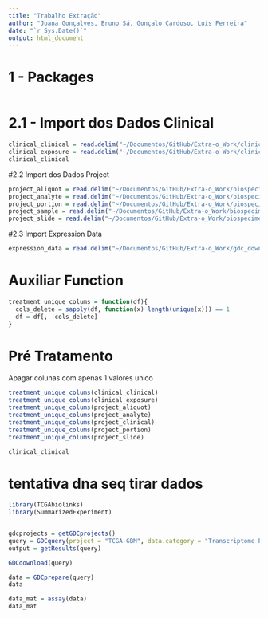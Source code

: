 ```yaml
---
title: "Trabalho Extração"
author: "Joana Gonçalves, Bruno Sá, Gonçalo Cardoso, Luís Ferreira"
date: "`r Sys.Date()`"
output: html_document
---
```


# 1 - Packages

```r

```

# 2.1 - Import dos Dados Clinical
```r

clinical_clinical = read.delim("~/Documentos/GitHub/Extra-o_Work/clinical.project-TCGA-GBM.2023-03-31/clinical.tsv", header=TRUE)
clinical_exposure = read.delim("~/Documentos/GitHub/Extra-o_Work/clinical.project-TCGA-GBM.2023-03-31/exposure.tsv", header=TRUE)
clinical_clinical
```


#2.2 Import dos Dados Project

```r

project_aliquot = read.delim("~/Documentos/GitHub/Extra-o_Work/biospecimen.project-TCGA-GBM.2023-03-31/aliquot.tsv", header=TRUE)
project_analyte = read.delim("~/Documentos/GitHub/Extra-o_Work/biospecimen.project-TCGA-GBM.2023-03-31/analyte.tsv", header=TRUE)
project_portion = read.delim("~/Documentos/GitHub/Extra-o_Work/biospecimen.project-TCGA-GBM.2023-03-31/portion.tsv", header=TRUE)
project_sample = read.delim("~/Documentos/GitHub/Extra-o_Work/biospecimen.project-TCGA-GBM.2023-03-31/sample.tsv", header=TRUE)
project_slide = read.delim("~/Documentos/GitHub/Extra-o_Work/biospecimen.project-TCGA-GBM.2023-03-31/slide.tsv", header=TRUE)

```

#2.3  Import Expression Data

```r
expression_data = read.delim("~/Documentos/GitHub/Extra-o_Work/gdc_download_20230331_112219.521695/ddb16b8d-9ad8-4c66-a986-513d3507b26d/1076483a-e462-47e5-a47a-ca9544548dff.rna_seq.augmented_star_gene_counts.tsv", comment.char="#")
```


# Auxiliar Function
```r

treatment_unique_colums = function(df){
  cols_delete = sapply(df, function(x) length(unique(x))) == 1
  df = df[, !cols_delete]
}
```


# Pré Tratamento
Apagar colunas com apenas 1 valores unico 

```r

treatment_unique_colums(clinical_clinical)
treatment_unique_colums(clinical_exposure)
treatment_unique_colums(project_aliquot)
treatment_unique_colums(project_analyte)
treatment_unique_colums(project_clinical)
treatment_unique_colums(project_portion)
treatment_unique_colums(project_slide)

clinical_clinical
```
# tentativa dna seq tirar dados


 
 
```r
library(TCGAbiolinks)
library(SummarizedExperiment)


gdcprojects = getGDCprojects()
query = GDCquery(project = "TCGA-GBM", data.category = "Transcriptome Profiling",experimental.strategy = "RNA-Seq", access = "open")
output = getResults(query)

GDCdownload(query)
  ```

```r

data = GDCprepare(query)
data

data_mat = assay(data)
data_mat

```


